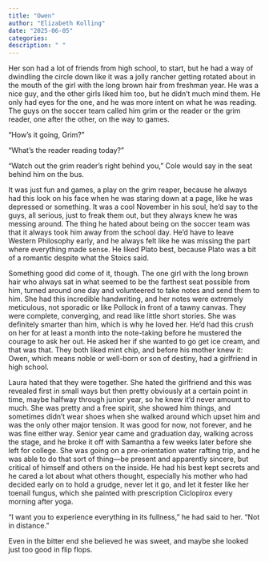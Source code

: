 ```yaml
---
title: "Owen"
author: "Elizabeth Kolling"
date: "2025-06-05"
categories: 
description: " "
---
```


Her son had a lot of friends from high school, to start, but he had a way of dwindling the circle down like it was a jolly rancher getting rotated about in the mouth of the girl with the long brown hair from freshman year. He was a nice guy, and the other girls liked him too, but he didn’t much mind them. He only had eyes for the one, and he was more intent on what he was reading. The guys on the soccer team called him grim or the reader or the grim reader, one after the other, on the way to games. 

“How’s it going, Grim?”

“What’s the reader reading today?” 

“Watch out the grim reader’s right behind you,” Cole would say in the seat behind him on the bus.

 It was just fun and games, a play on the grim reaper, because he always had this look on his face when he was staring down at a page, like he was depressed or something. It was a cool November in his soul, he’d say to the guys, all serious, just to freak them out, but they always knew he was messing around. The thing he hated about being on the soccer team was that it always took him away from the school day. He’d have to leave Western Philosophy early, and he always felt like he was missing the part where everything made sense. He liked Plato best, because Plato was a bit of a romantic despite what the Stoics said. 
 
 Something good did come of it, though. The one girl with the long brown hair who always sat in what seemed to be the farthest seat possible from him, turned around one day and volunteered to take notes and send them to him. She had this incredible handwriting, and her notes were extremely meticulous, not sporadic or like Pollock in front of a tawny canvas. They were complete, converging, and read like little short stories. She was definitely smarter than him, which is why he loved her. He’d had this crush on her for at least a month into the note-taking before he mustered the courage to ask her out. He asked her if she wanted to go get ice cream, and that was that. They both liked mint chip, and before his mother knew it: Owen, which means noble or well-born or son of destiny, had a girlfriend in high school. 
 
 Laura hated that they were together. She hated the girlfriend and this was revealed first in small ways but then pretty obviously at a certain point in time, maybe halfway through junior year, so he knew it’d never amount to much. She was pretty and a free spirit, she showed him things, and sometimes didn’t wear shoes when she walked around which upset him and was the only other major tension. It was good for now, not forever, and he was fine either way. Senior year came and graduation day, walking across the stage, and he broke it off with Samantha a few weeks later before she left for college. She was going on a pre-orientation water rafting trip, and he was able to do that sort of thing—be present and apparently sincere, but critical of himself and others on the inside. He had his best kept secrets and he cared a lot about what others thought, especially his mother who had decided early on to hold a grudge, never let it go, and let it fester like her toenail fungus, which she painted with prescription Ciclopirox every morning after yoga.
 
 “I want you to experience everything in its fullness,” he had said to her. “Not in distance.” 
 
 Even in the bitter end she believed he was sweet, and maybe she looked just too good in flip flops.
	

